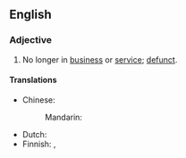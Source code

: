 ==English==

===Adjective===
{{head|en|adjective}}

# No longer in [[business]] or [[service]]; [[defunct]].

====Translations====
{{trans-top|no longer in business}}
* Chinese:
*: Mandarin: {{t-needed|cmn}}
{{trans-mid}}
* Dutch: {{t|nl|buiten bedrijf}}
* Finnish: {{t|fi|[[lakkautettu]]}}, {{t|fi|[[joka|jonka]] [[toiminta]] [[olla|on]] [[lopettaa|lopetettu]]}}
{{trans-bottom}}

{{c|en|Business}}